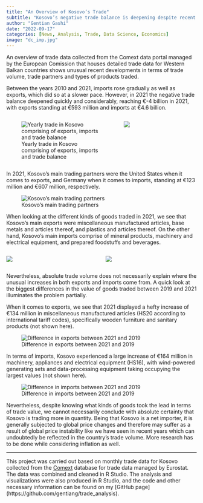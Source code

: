 ```yaml
---
title: "An Overview of Kosovo’s Trade"
subtitle: "Kosovo’s negative trade balance is deepening despite recent increases in exports. Where is this sudden increase in trade volume, and especially imports coming from?"
author: "Gentian Gashi"
date: "2022-09-17"
categories: [News, Analysis, Trade, Data Science, Economics]
image: "dc_imp.jpg"
---
```


An overview of trade data collected from the Comext data portal managed by the European Comission that houses detailed trade data for Western Balkan countries shows unusual recent developments in terms of trade volume, trade partners and types of products traded.

Between the years 2010 and 2021, imports rose gradually as well as exports, which did so at a slower pace. However, in 2021 the negative trade balance deepened quickly and considerably, reaching €-4 billion in 2021, with exports standing at €593 million and imports at €4.6 billion.

::: columns
::: {.column width="60%"}
![Yearly trade in Kosovo comprising of exports, imports and trade balance](trade_balance.jpg)
:::

::: {.column width="40%"}
![](tab_1.png)
:::
:::

In 2021, Kosovo's main trading partners were the United States when it comes to exports, and Germany when it comes to imports, standing at €123 million and €607 million, respectively.

![Kosovo's main trading partners](fig1.jpg)

When looking at the different kinds of goods traded in 2021, we see that Kosovo's main exports were miscellaneous manufactured articles, base metals and articles thereof, and plastics and articles thereof. On the other hand, Kosovo's main imports comprise of mineral products, machinery and electrical equipment, and prepared foodstuffs and beverages.

::: columns
::: {.column width="50%"}
![](tab_2.png)
:::

::: {.column width="50%"}
![](tab_3.png)
:::
:::

Nevertheless, absolute trade volume does not necessarily explain where the unusual increases in both exports and imports come from. A quick look at the biggest differences in the value of goods traded between 2019 and 2021 illuminates the problem partially.

When it comes to exports, we see that 2021 displayed a hefty increase of €134 million in miscellaneous manufactured articles (HS20 according to international tariff codes), specifically wooden furniture and sanitary products (not shown here).

![Difference in exports between 2021 and 2019](dc_exp.jpg)

In terms of imports, Kosovo experienced a large increase of €164 million in machinery, appliances and electrical equipment (HS16), with wind-powered generating sets and data-processing equipment taking occupying the largest values (not shown here).

![Difference in imports between 2021 and 2019](dc_imp.jpg)

Nevertheless, despite knowing what kinds of goods took the lead in terms of trade value, we cannot necessarily conclude with absolute certainty that Kosovo is trading more in quantity. Being that Kosovo is a net importer, it is generally subjected to global price changes and therefore may suffer as a result of global price instability like we have seen in recent years which can undoubtedly be reflected in the country's trade volume. More research has to be done while considering inflation as well.

------------------------------------------------------------------------

This project was carried out based on monthly trade data for Kosovo collected from the [Comext](https://ec.europa.eu/eurostat/web/international-trade-in-goods/data/focus-on-comext) database for trade data managed by Eurostat. The data was combined and cleaned in R Studio. The analysis and visualizations were also produced in R Studio, and the code and other necessary information can be found on my \[GitHub page\](https://github.com/gentiang/trade_analysis).
